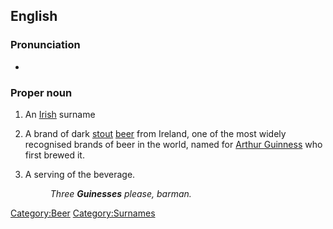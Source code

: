 ==English==

===Pronunciation===
* {{IPA|/'gɪnɪs/}}

===Proper noun===
{{en-proper noun|Guinnesses}}

# {{countable}} An [[Irish]] surname
# {{uncountable}} A brand of dark [[stout]] [[beer]] from Ireland, one of the most widely recognised brands of beer in the world, named for [[w:Arthur Guinness|Arthur Guinness]] who first brewed it.
# {{countable}} A serving of the beverage.
#: ''Three '''Guinesses''' please, barman.''

[[Category:Beer]]
[[Category:Surnames]]